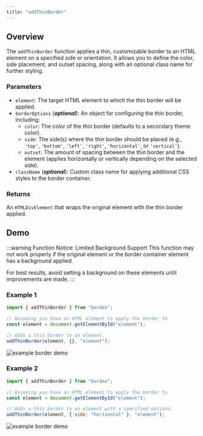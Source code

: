 ```yaml
---
title: "addThinBorder"
---
```


## Overview

The `addThinBorder` function applies a thin, customizable border to an HTML element on a specified side or orientation. It allows you to define the color, side placement, and outset spacing, along with an optional class name for further styling.

### Parameters

- `element`: The target HTML element to which the thin border will be applied.
- `borderOptions` (**_optional_**): An object for configuring the thin border, including:
  - `color`: The color of the thin border (defaults to a secondary theme color).
  - `side`: The side(s) where the thin border should be placed (e.g., `'top'`, `'bottom'`, `'left'`, `'right'`, `'horizontal'`, or `'vertical'`).
  - `outset`: The amount of spacing between the thin border and the element (applies horizontally or vertically depending on the selected side).
- `className` (**_optional_**): Custom class name for applying additional CSS styles to the border container.

### Returns

An `HTMLDivElement` that wraps the original element with the thin border applied.

## Demo

:::warning Function Notice: Limited Background Support
This function may not work properly if the original element or the border container element has a background applied.

For best results, avoid setting a background on these elements until improvements are made.
:::

### Example 1

```js
import { addThinBorder } from "bordex";

// Assuming you have an HTML element to apply the border to
const element = document.getElementById("element");

// Adds a thin border to an element.
addThinBorder(element, {}, "element");
```

![example border demo](/border-style-images/thin-border-demo.jpg)

### Example 2

```js
import { addThinBorder } from "bordex";

// Assuming you have an HTML element to apply the border to
const element = document.getElementById("element");

// Adds a thin border to an element with a specified options.
addThinBorder(element, { side: "horizontal" }, "element");
```

![example border demo](/border-style-images/thin-border-demo-options.jpg)
